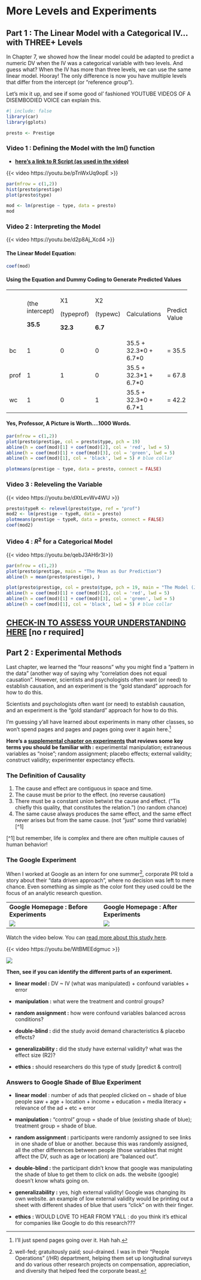 # More Levels and Experiments

## Part 1 : The Linear Model with a Categorical IV…with THREE+ Levels

In Chapter 7, we showed how the linear model could be adapted to predict a numeric DV when the IV was a categorical variable with two levels. And guess what? When the IV has more than three levels, we can use the same linear model. Hooray! The only difference is now you have multiple levels that differ from the intercept (or “reference group”).

Let's mix it up, and see if some good ol' fashioned YOUTUBE VIDEOS OF A DISEMBODIED VOICE can explain this.

```r
#| include: false
library(car)
library(gplots)

presto <- Prestige
```

### **Video 1 : Defining the Model with the lm() function**

-   [**here’s a link to R Script (as used in the video)**](https://www.dropbox.com/scl/fi/zftlvmxn81onija9awafk/7_3LevelModelQuiz7.R?rlkey=5qxhanq64lbvmtya7du6ubypf&dl=0)

{{< video https://youtu.be/pTnWxUq9opE >}}

```r
par(mfrow = c(1,2))
hist(presto$prestige)
plot(presto$type)

mod <- lm(prestige ~ type, data = presto)
mod
```

### **Video 2 : Interpreting the Model**

{{< video https://youtu.be/d2p8Aj_Xcd4 >}}

#### **The Linear Model Equation:**

```r
coef(mod)
```

#### **Using the Equation and Dummy Coding to Generate Predicted Values**

+------+-----------------+------------+----------+-------------------------+-----------------+
|      | (the intercept) | X1         | X2       | Calculations            | Predicted Value |
|      |                 |            |          |                         |                 |
|      | **35.5**        | (typeprof) | (typewc) |                         |                 |
|      |                 |            |          |                         |                 |
|      |                 | **32.3**   | **6.7**  |                         |                 |
+------+-----------------+------------+----------+-------------------------+-----------------+
| bc   | 1               | 0          | 0        | 35.5 + 32.3\*0 + 6.7\*0 | = 35.5          |
+------+-----------------+------------+----------+-------------------------+-----------------+
| prof | 1               | 1          | 0        | 35.5 + 32.3\*1 + 6.7\*0 | = 67.8          |
+------+-----------------+------------+----------+-------------------------+-----------------+
| wc   | 1               | 0          | 1        | 35.5 + 32.3\*0 + 6.7\*1 | = 42.2          |
+------+-----------------+------------+----------+-------------------------+-----------------+

#### **Yes, Professor, A Picture is Worth....1000 Words.**

```r
par(mfrow = c(1,2))
plot(presto$prestige, col = presto$type, pch = 19)
abline(h = coef(mod)[1] + coef(mod)[2], col = 'red', lwd = 5)
abline(h = coef(mod)[1] + coef(mod)[3], col = 'green', lwd = 5)
abline(h = coef(mod)[1], col = 'black', lwd = 5) # blue collar

plotmeans(prestige ~ type, data = presto, connect = FALSE)
```

### **Video 3 : Releveling the Variable**

{{< video https://youtu.be/dXtLevWv4WU >}}

```r
presto$typeR <- relevel(presto$type, ref = "prof")
mod2 <- lm(prestige ~ typeR, data = presto)
plotmeans(prestige ~ typeR, data = presto, connect = FALSE)
coef(mod2)
```

### **Video 4 :** $R^2$ **for a Categorical Model**

{{< video https://youtu.be/qebJ3AH6r3I>}}

```r
par(mfrow = c(1,2))
plot(presto$prestige, main = "The Mean as Our Prediction")
abline(h = mean(presto$prestige), )

plot(presto$prestige, col = presto$type, pch = 19, main = "The Model (Job Type) As Our Prediction")
abline(h = coef(mod)[1] + coef(mod)[2], col = 'red', lwd = 5)
abline(h = coef(mod)[1] + coef(mod)[3], col = 'green', lwd = 5)
abline(h = coef(mod)[1], col = 'black', lwd = 5) # blue collar
```

## [**CHECK-IN TO ASSESS YOUR UNDERSTANDING HERE**](https://docs.google.com/forms/d/e/1FAIpQLScyhL8OaHrdnmFXc36O6czzfkK1h85ka-XqIV9hWrWjwv5I-A/viewform?usp=sf_link) **\[no r required\]**

## Part 2 : Experimental Methods

Last chapter, we learned the “four reasons” why you might find a “pattern in the data” (another way of saying why “correlation does not equal causation”. However, scientists and psychologists often want (or need) to establish causation, and an experiment is the “gold standard” approach for how to do this.

Scientists and psychologists often want (or need) to establish causation, and an experiment is the “gold standard” approach for how to do this.

I’m guessing y’all have learned about experiments in many other classes, so won’t spend pages and pages and pages going over it again here.[^9r_modelextensions-1]

[^9r_modelextensions-1]: I'll just spend pages going over it. Hah hah.

**Here’s a [supplemental chapter on experiments](https://kpu.pressbooks.pub/psychmethods4e/part/experimental-research/) that reviews some key terms you should be familiar with :** experimental manipulation; extraneous variables as “noise”; random assignment; placebo effects; external validity; construct validity; experimenter expectancy effects.

### The Definition of Causality

1.  The cause and effect are contiguous in space and time.
2.  The cause must be prior to the effect. (no reverse causation)
3.  There must be a constant union betwixt the cause and effect. (“Tis chiefly this quality, that constitutes the relation.”) (no random chance)
4.  The same cause always produces the same effect, and the same effect never arises but from the same cause. (not "just" some third variable) \[\^1\]

\[\^1\] but remember, life is complex and there are often multiple causes of human behavior!

### The Google Experiment

When I worked at Google as an intern for one summer[^9r_modelextensions-2], corporate PR told a story about their "data driven approach", where no decision was left to mere chance. Even something as simple as the color font they used could be the focus of an analytic research question.

[^9r_modelextensions-2]: well-fed; gratuitously paid; soul-drained. I was in their "People Operations" (/HR) department, helping them set up longitudinal surveys and do various other research projects on compensation, appreciation, and diversity that helped feed the corporate beast.

|  |  |
|----|----|
| **Google Homepage : Before Experiments** | **Google Homepage : After Experiments** |
| ![](images/7_goog.png) | ![](images/7_goog2.png) |

Watch the video below. You can [read more about this study here](https://www.theguardian.com/technology/2014/feb/05/why-google-engineers-designers).

{{< video https://youtu.be/WtBMEEdgmuc >}}

![](images/7_goog3.png){fig-align="center"}

**Then, see if you can identify the different parts of an experiment.**

-   **linear model :** DV \~ IV (what was manipulated) + confound variables + error

-   **manipulation :** what were the treatment and control groups?

-   **random assignment :** how were confound variables balanced across conditions?

-   **double-blind :** did the study avoid demand characteristics & placebo effects?

-   **generalizability :** did the study have external validity? what was the effect size (R2)?

-   **ethics :** should researchers do this type of study \[predict & control\]

::: {.callout-tip collapse="true"}
### Answers to Google Shade of Blue Experiment

-   **linear model** : number of ads that peopled clicked on \~ shade of blue people saw + age + location + income + education + media literacy + relevance of the ad + etc + error

-   **manipulation :** “control” group = shade of blue (existing shade of blue); treatment group = shade of blue.

-   **random assignment :** participants were randomly assigned to see links in one shade of blue or another. because this was randomly assigned, all the other differences between people (those variables that might affect the DV, such as age or location) are “balanced out”.

-   **double-blind :** the participant didn’t know that google was manipulating the shade of blue to get them to click on ads. the website (google) doesn’t know whats going on.

-   **generalizability :** yes, high external validity! Google was changing its own website. an example of low external validity would be printing out a sheet with different shades of blue that users “click” on with their finger.

-   **ethics :** WOULD LOVE TO HEAR FROM Y’ALL : do you think it’s ethical for companies like Google to do this research???
:::
